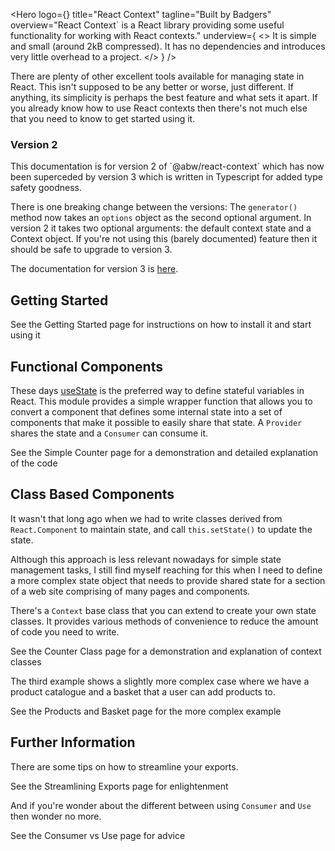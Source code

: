 
<Hero
  logo={<Logo className="rc-logo"/>}
  title="React Context"
  tagline="Built by Badgers"
  overview="React Context` is a React library providing some useful functionality for working with React contexts."
  underview={
    <>
      It is simple and small (around 2kB compressed).  It has no
      dependencies and introduces very little overhead to a project.
    </>
  }
/>

<div className="intro mar-t-8">
  There are plenty of other excellent tools available for managing state
  in React.  This isn't supposed to be any better or worse, just
  different.  If anything, its simplicity is perhaps the best feature and
  what sets it apart.  If you already know how to use React contexts
  then there's not much else that you need to know to get started
  using it.
</div>

<div className="warning alert border">
  <h3>Version 2</h3>
  This documentation is for version 2 of `@abw/react-context` which has now
  been superceded by version 3 which is written in Typescript for added type
  safety goodness.

  There is one breaking change between the versions: The `generator()` method
  now takes an `options` object as the second optional argument.  In version 2
  it takes two optional arguments: the default context state and a Context
  object.  If you're not using this (barely documented) feature then it should
  be safe to upgrade to version 3.

  The documentation for version 3 is [here](../).
</div>

## Getting Started

<div className="link">
  See the <Link to="/version2/getting-started">Getting Started</Link> page for
  instructions on how to install it and start using it
</div>

## Functional Components

These days <a href="https://react.dev/reference/react/useState">useState</a>
is the preferred way to define stateful variables in React.  This module
provides a simple wrapper function that allows you to convert a component
that defines some internal state into a set of components that make it
possible to easily share that state.  A `Provider` shares
the state and a `Consumer` can consume it.

<div className="link">
  See the <Link to="/version2/simple-counter">Simple Counter</Link> page for a
  demonstration and detailed explanation of the code
</div>

## Class Based Components

It wasn't that long ago when we had to write classes derived from
`React.Component` to maintain state, and call
`this.setState()` to update the state.

Although this approach is less relevant nowadays for simple state
management tasks, I still find myself reaching for this when I need to
define a more complex state object that needs to provide shared state
for a section of a web site comprising of many pages and components.

There's a `Context` base class that you can extend to create your own state
classes.  It provides various methods of convenience to reduce the amount of
code you need to write.

<div className="link">
  See the <Link to="/version2/counter-class">Counter Class</Link> page for a
  demonstration and explanation of context classes
</div>

The third example shows a slightly more complex case where we have a
product catalogue and a basket that a user can add products to.

<div className="link">
  See the <Link to="/version2/products-demo">Products and Basket</Link> page for the
  more complex example
</div>

## Further Information

There are some tips on how to streamline your exports.

<div className="link">
  See the <Link to="/version2/streamlining">Streamlining Exports</Link> page for
  enlightenment
</div>

And if you're wonder about the different between using `Consumer` and `Use`
then wonder no more.

<div className="link">
  See the <Link to="/version2/consumer-use">Consumer vs Use</Link> page for advice
</div>

